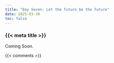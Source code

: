 ```yaml
---
title: "Day Seven: Let the future be the future"
date: 2025-03-30
toc: false
---
```


### {{< meta title >}}

Coming Soon.

{{< comments >}}
